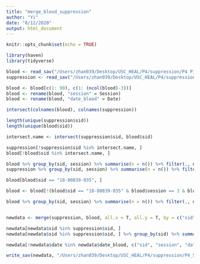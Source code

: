 ```yaml
---
title: "merge_blood_suppression"
author: "Yi"
date: "8/12/2020"
output: html_document
---
```


```r
knitr::opts_chunk$set(echo = TRUE)
```

```r
library(haven)
library(tidyverse)
```

```r
blood <- read_sav("/Users/zhan039/Desktop/USC_HEAL/P4/suppression/P4 Pilot Blood Data_BLOOD MERGE.sav")
suppression <- read_sav("/Users/zhan039/Desktop/USC_HEAL/P4/suppression/P4Suppression_LongFormatData_BLOOD MERGE.sav")

blood <- blood[c(1: 90), c(1: (ncol(blood)-3))]
blood <- rename(blood, "session" = Session)
blood <- rename(blood, "date_blood" = Date)
```

```r
intersect(colnames(blood), colnames(suppression))

length(unique(suppression$sid))
length(unique(blood$sid))

intersect.name <- intersect(suppression$sid, blood$sid)

suppression[!suppression$sid %in% intersect.name, ]
blood[!blood$sid %in% intersect.name, ]

blood %>% group_by(sid, session) %>% summarise(n = n()) %>% filter(., n > 1)
suppression %>% group_by(sid, session) %>% summarise(n = n()) %>% filter(., n > 1)

blood[blood$sid == "18-00839-035", ]

blood <- blood[!(blood$sid == "18-00839-035" & blood$session == 3 & blood$date_blood == "2019-10-28"), ]

blood %>% group_by(sid, session) %>% summarise(n = n()) %>% filter(., n > 1)



```

```r
newdata <- merge(suppression, blood, all.x = T, all.y = T, by = c("sid", "session")) 

newdata[newdata$sid %in% suppression$sid, ]
newdata[newdata$sid %in% suppression$sid, ] %>% group_by(sid) %>% summarise(n = n()) 

newdata[!newdata$date %in% newdata$date_blood, c("sid", "session", "date", "date_blood")]
```

```r
write_sav(newdata, "/Users/zhan039/Desktop/USC_HEAL/P4/suppression/P4_Suppression_Blood.sav")
```


